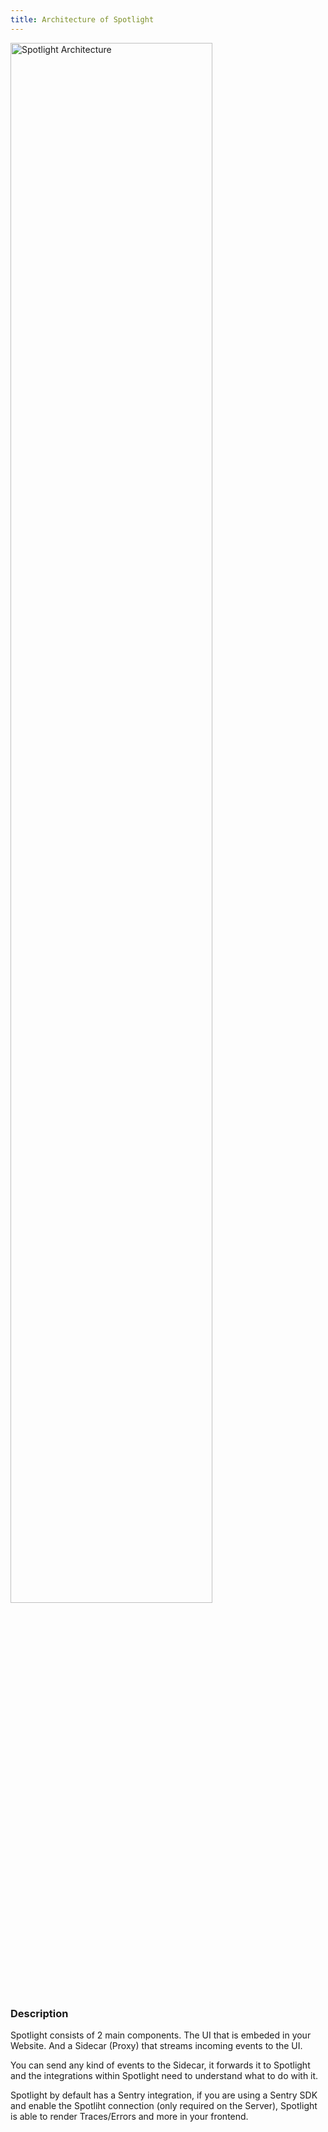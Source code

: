 ```yaml
---
title: Architecture of Spotlight
---
```



<img src={Architecture.src} width="80%" alt="Spotlight Architecture" />

### Description

Spotlight consists of 2 main components. The UI that is embeded in your Website. 
And a Sidecar (Proxy) that streams incoming events to the UI.

You can send any kind of events to the Sidecar, it forwards it to Spotlight and the integrations within Spotlight need to understand what to do with it.

Spotlight by default has a Sentry integration, if you are using a Sentry SDK and enable the Spotliht connection (only required on the Server), Spotlight is able
to render Traces/Errors and more in your frontend.